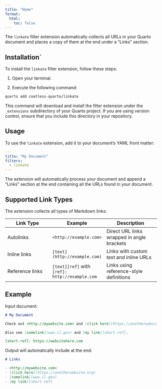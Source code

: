 ```yaml
---
title: "Home"
format: 
  html:
    toc: false
---
```


The `linkate` filter extension automatically collects all URLs in your
Quarto document and places a copy of them at the end under a "Links" section.

## Installation`

To install the `linkate` filter extension, follow these steps:

1. Open your terminal.

2. Execute the following command:

```bash
quarto add coatless-quarto/linkate
```

This command will download and install the filter extension under the `_extensions` subdirectory of your Quarto project. If you are using version control, ensure that you include this directory in your repository.

## Usage

To use the `linkate` extension, add it to your document's YAML front matter:

```yaml
---
title: "My Document"
filters:
  - linkate
---
```

The extension will automatically process your document and append a "Links" section at the end containing all the URLs found in your document.

## Supported Link Types

The extension collects all types of Markdown links:

| Link Type | Example | Description |
|-----------|---------|-------------|
| Autolinks | `<http://example.com>` | Direct URL links wrapped in angle brackets |
| Inline links | `[text](http://example.com)` | Links with custom text and inline URLs |
| Reference links | `[text][ref]` with `[ref]: http://example.com` | Links using reference-style definitions |

## Example

Input document:

```markdown
# My Document

Check out <http://mywebsite.com> and [click here](https://anotherwebsite.org).

Also see [somelink](www.il.gov) and [my link][short-ref].

[short-ref]: https://websitehere.com
```

Output will automatically include at the end:

```markdown
# Links

- <http://mywebsite.com>
- [click here](https://anotherwebsite.org)
- [somelink](www.il.gov)
- [my link][short-ref]
```

